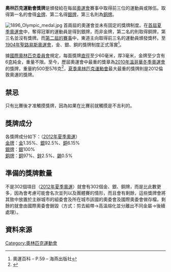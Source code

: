 {{Expand English|Olympic medal}}
'''奧林匹克運動會獎牌'''是頒發給在每屆[[奧林匹克運動會|奧運會]]賽事中取得前三位的運動員或隊伍。取得第一名的會得[[金牌|金牌]]、第二名得[[銀牌|銀牌]]，第三名則為[[銅牌|銅牌]]。

[[Image:1896_Olympic_medal.jpg|frame]]
首兩屆的奧運會並未有固定的獎牌制度。在[[1896年夏季奧林匹克運動會|首屆夏季奧運會]]中，奪得冠軍的運動員是得到銀牌，而非金牌，第二名的則取得銅牌，第三名並沒有獎牌。而[[1900年夏季奧林匹克運動會|第二屆的賽事]]中，東道主向取得前三名的運動員頒發獎杯。至[[1904年夏季奧林匹克運動會|1904年聖路易斯奧運會]]，金、銀、銅的獎牌制度正式落實<ref>奧運百科 – P.59 – 海燕出版社</ref>。

據[[國際奧林匹克委員會|國際奧林匹克委員會]]規定，每面獎牌[[直徑|直徑]]至少60毫米，厚3毫米，金牌至少含有6[[克|克]]純金，重量不限。至今，歷屆奧運會中最重的獎章為[[2010年冬季奧林匹克運動會|2010年溫哥華冬季奧運會]]的獎牌，重量約500至576克<ref>{{Cite web |url=http://sports.sohu.com/20091017/n267442773.shtml |title=温哥华冬奥奖牌正式对外公布 奥运史上分量最重 |access-date=2010-03-26 |archive-date=2020-05-17 |archive-url=https://web.archive.org/web/20200517210909/https://sports.sohu.com/20091017/n267442773.shtml |dead-url=no }}</ref>，[[夏季奧林匹克運動會|夏季奧林匹克運動會]]最大最重的獎牌則是2012倫敦奧運的獎牌。
==禁忌==
只有比賽後才准觸摸獎牌，因為如果在比賽前就觸摸是不吉利的。{{來源請求}}

==獎牌成分==
各獎牌成分如下：（[[2012年夏季奧運|2012年夏季奧運]]）<br>[[金牌|金牌]]：[[金|金]]1.35%、[[銀|銀]]92.5%、[[銅|銅]]6.15%<br>[[銀牌|銀牌]]：[[銀|銀]]100%<br>[[銅牌|銅牌]]：[[銅|銅]]97%、[[鋅|鋅]]2.5%、[[錫|錫]]0.5%

==準備的獎牌數量==
不是302個項目（[[2012年夏季奧運|2012年夏季奧運]]）就會有302個金、銀、銅牌，而是比此數更多，因為會考慮可能會名次並列以及團體賽的情形，而且會有剩餘，這些獎牌會將其致中放置於主辦城市的組委會及所在城市該國的奧委會及國際奧委會做存檔，剩餘的就會由國際奧委會銷毀（方式：剪去緞帶→高溫熔化並分離出不同金屬→後續處理）。

==資料來源== 
{{Portal|奥运会}}
{{Reflist}}

{{Olympic Games}}
{{奧林匹克運動會獲勝者}}

[[Category:奧林匹克運動會|Category:奧林匹克運動會]]